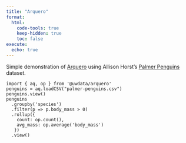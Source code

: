 ```yaml
---
title: "Arquero"
format:
  html:
    code-tools: true
    keep-hidden: true
    toc: false
execute: 
  echo: true
---
```


Simple demonstration of [Arquero](https://uwdata.github.io/arquero/) using Allison Horst's [Palmer Penguins](https://allisonhorst.github.io/palmerpenguins/) dataset. 

```ojs
import { aq, op } from '@uwdata/arquero'
penguins = aq.loadCSV("palmer-penguins.csv")
penguins.view()
penguins
  .groupby('species')
  .filter(p => p.body_mass > 0)
  .rollup({
    count: op.count(),
    avg_mass: op.average('body_mass')
   })
  .view()
```

